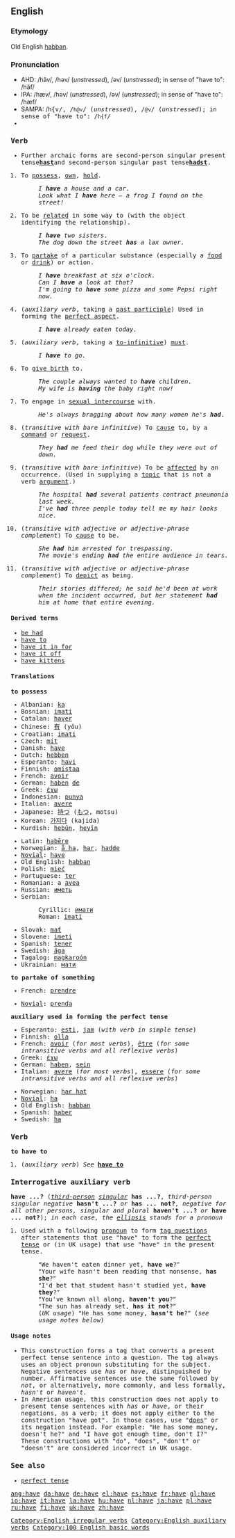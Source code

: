 ==English==

{{rank|on|her|which|25|have|or|from|this}}

===Etymology===
Old English [[habban]].

===Pronunciation===
*AHD: /hăv/, /həv/ (''unstressed''), /əv/ (''unstressed''); in sense of "have to": /hăf/
*IPA: /hæv/, /həv/ (''unstressed''), /əv/ (''unstressed''); in sense of "have to": /hæf/
*SAMPA: /<tt>h{v<tt>/, /<tt>h@v</tt>/ (''unstressed''), /<tt>@v</tt>/ (''unstressed''); in sense of "have to": /<tt>h{f</tt>/
*{{audio|en-us-have.ogg|Audio (US)}}

===Verb===
[[Category:English irregular verbs]]
{{en-verb2|''to''&nbsp;'''have'''|'''[[has]] '''or, archaic,''' [[hath]]'''|'''[[had]]'''|'''[[had]]'''|'''[[having]]'''}}

*Further archaic forms are second-person singular present tense''' [[hast]] '''and second-person singular past tense''' [[hadst]]'''.

#{{transitive}} To [[possess]], [[own]], [[hold]].
#:''I '''have''' a house and a car.''
#:''Look what I '''have''' here — a frog I found on the street!''
#{{transitive}} To be [[related]] in some way to (with the object identifying the relationship).
#:''I '''have''' two sisters.''
#:''The dog down the street '''has''' a lax owner.''
#{{transitive}} To [[partake]] of a particular substance (especially a [[food]] or [[drink]]) or action.
#:''I '''have''' breakfast at six o'clock.''
#:''Can I '''have''' a look at that?''
#:''I'm going to '''have''' some pizza and some Pepsi right now.''
#(''auxiliary verb'', taking a [[past participle]]) Used in forming the [[w:Perfect aspect|perfect aspect]].
#:''I '''have''' already eaten today.''
#(''auxiliary verb'', taking a [[w:Infinitive|to-infinitive]]) [[must]].
#:''I '''have''' to go.''
#{{transitive}} To [[give birth]] to.
#:''The couple always wanted to '''have''' children.''
#:''My wife is '''having''' the baby right now!''
#{{transitive}} To engage in [[sexual intercourse]] with.
#:''He's always bragging about how many women he's '''had'''.''
#(''transitive with bare infinitive'') To [[cause]] to, by a [[command]] or [[request]].
#:''They '''had''' me feed their dog while they were out of down.''
#(''transitive with bare infinitive'') To be [[affected]] by an occurrence. (Used in supplying a [[topic]] that is not a verb [[argument]].)
#:''The hospital '''had''' several patients contract pneumonia last week.''
#:''I've '''had''' three people today tell me my hair looks nice.''
#(''transitive with adjective or adjective-phrase complement'') To [[cause]] to be.
#:''She '''had''' him arrested for trespassing.''
#:''The movie's ending '''had''' the entire audience in tears.''
#(''transitive with adjective or adjective-phrase complement'') To [[depict]] as being.
#:''Their stories differed; he said he'd been at work when the incident occurred, but her statement '''had''' him at home that entire evening.''

====Derived terms====
*[[be had]]
*[[have to]]
*[[have it in for]]
*[[have it off]]
*[[have kittens]]

====Translations====
'''to possess'''
{{top}}
*Albanian: [[ka]]
*Bosnian: [[imati#Bosnian|imati]]
*Catalan: [[haver]]
*Chinese: [[有]] (yǒu)
*Croatian: [[imati#Croatian|imati]]
*Czech: [[mít]]
*Danish: [[have#Danish|have]] 
*Dutch: [[hebben]] 
*Esperanto: [[havi]] 
*Finnish: [[omistaa]] 
*French: [[avoir]]
*German: [[haben]] [[:de:haben|de]]
*Greek: [[έχω]] 
*Indonesian: [[punya]] 
*Italian: [[avere]]
*Japanese: [[持つ]] ([[もつ]], motsu)
*Korean: [[가지다]] (kajida)
*Kurdish: [[hebûn]], [[heyîn]]
{{mid}}
*Latin: [[habere|habēre]]
*Norwegian: [[å ha]], [[har]], [[hadde]]
*[[Novial]]: [[have#Novial|have]]
*Old English: [[habban]]
*Polish: [[mieć]]
*Portuguese: [[ter]]
*Romanian: a [[avea]]
*Russian: [[иметь]]
*Serbian:
*:Cyrillic: [[имати#Serbian|имати]]
*:Roman: [[imati#Serbian|imati]]
*Slovak: [[mať]]
*Slovene: [[imeti]]
*Spanish: [[tener]]
*Swedish: [[äga]]
*Tagalog: [[magkaroón]]
*Ukrainian: [[мати#Verb|мати]]
{{bottom}}

'''to partake of something'''
{{top}}
*French: [[prendre]]
{{mid}}
*[[Novial]]: [[prenda]]
{{bottom}}

'''auxiliary used in forming the perfect tense'''
{{top}}
*Esperanto: [[esti]], [[jam#Esperanto|jam]] (''with verb in simple tense'')
*Finnish: [[olla]]
*French: [[avoir]] (''for most verbs''), [[être]] (''for some intransitive verbs and all reflexive verbs'')
*Greek: [[έχω]] 
*German: [[haben]], [[sein#German|sein]]
*Italian: [[avere]] (''for most verbs''), [[essere]] (''for some intransitive verbs and all reflexive verbs'')
{{mid}}
*Norwegian: [[har hat]]
*[[Novial]]: [[ha#Novial|ha]]
*Old English: [[habban]]
*Spanish: [[haber]]
*Swedish: [[ha#Swedish|ha]]
{{bottom}}

===Verb===
'''to have to'''
#(''auxiliary verb'') ''See'' '''[[have to]]'''

===Interrogative auxiliary verb===
'''have ...?''' (''[[third-person]] [[singular]]'' '''has ...?''', ''third-person singular negative'' '''hasn't ...?''' ''or'' '''has ... not?''', ''negative for all other persons, singular and plural'' '''haven't ...?''' ''or'' '''have ... not?'''); ''in each case, the [[ellipsis]] stands for a pronoun''

#Used with a following [[pronoun]] to form [[tag question]]s after statements that use "have" to form the [[perfect tense]] or (in UK usage) that use "have" in the present tense.
#:<tt>“</tt>We haven't eaten dinner yet, '''have we'''?<tt>”</tt>
#:<tt>“</tt>Your wife hasn't been reading that nonsense, '''has she'''?<tt>”</tt>
#:<tt>“</tt>I'd bet that student hasn't studied yet, '''have they'''?<tt>”</tt>
#:<tt>“</tt>You've known all along, '''haven't you'''?<tt>”</tt>
#:<tt>“</tt>The sun has already set, '''has it not'''?<tt>”</tt>
#:(''UK usage'') <tt>“</tt>He has some money, '''hasn't he'''?<tt>”</tt> (''see usage notes below'')

====Usage notes====
*This construction forms a tag that converts a present perfect tense sentence into a question. The tag always uses an object pronoun substituting for the subject. Negative sentences use ''has'' or ''have'', distinguished by number. Affirmative sentences use the same followed by ''not'', or alternatively, more commonly, and less formally, ''hasn't'' or ''haven't''.
*In American usage, this construction does not apply to present tense sentences with ''has'' or ''have'', or their negations, as a verb; it does not apply either to the construction "have got". In those cases, use "[[does]]" or its negation instead.  For example: "He has some money, doesn't he?" and "I have got enough time, don't I?"  These constructions with "do", "does", "don't" or "doesn't" are considered incorrect in UK usage.

===See also===
*[[perfect tense]]

[[Category:English auxiliary verbs]]
[[Category:100 English basic words]]

[[ang:have]]
[[da:have]]
[[de:have]]
[[el:have]]
[[es:have]]
[[fr:have]]
[[gl:have]]
[[io:have]]
[[it:have]]
[[la:have]]
[[hu:have]]
[[nl:have]]
[[ja:have]]
[[pl:have]]
[[ru:have]]
[[fi:have]]
[[uk:have]]
[[zh:have]]